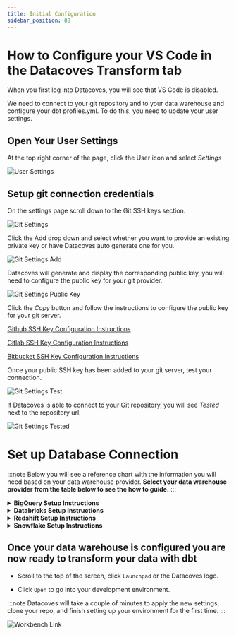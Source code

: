 ```yaml
---
title: Initial Configuration
sidebar_position: 88
---
```



# How to Configure your VS Code in the Datacoves Transform tab

When you first log into Datacoves, you will see that VS Code is disabled.

We need to connect to your git repository and to your data warehouse and configure your dbt profiles.yml. To do this, you need to update your user settings.

## Open Your User Settings

At the top right corner of the page, click the User icon and select _Settings_

![User Settings](./assets/menu_user_settings.gif)

## Setup git connection credentials

On the settings page scroll down to the Git SSH keys section.

![Git Settings](./assets/user_settings_git.png)

Click the Add drop down and select whether you want to provide an existing private key or have Datacoves auto generate one for you.

![Git Settings Add](./assets/user_settings_git2.png)

Datacoves will generate and display the corresponding public key, you will need to configure the public key for your git provider.

![Git Settings Public Key](./assets/user_settings_git3.png)

Click the _Copy_ button and follow the instructions to configure the public key for your git server.

[Github SSH Key Configuration Instructions](https://docs.github.com/en/authentication/connecting-to-github-with-ssh/adding-a-new-ssh-key-to-your-github-account)

[Gitlab SSH Key Configuration Instructions](https://www.theserverside.com/blog/Coffee-Talk-Java-News-Stories-and-Opinions/How-to-configure-GitLab-SSH-keys-for-secure-Git-connections#:~:text=Configure%20GitLab%20SSH%20keys,-Log%20into%20GitLab%20and%20click)

[Bitbucket SSH Key Configuration Instructions](https://dev.to/jorge_rockr/configuring-ssh-key-for-bitbucket-repositories-2925)

Once your public SSH key has been added to your git server, test your connection.

![Git Settings Test](./assets/user_settings_git4.png)

If Datacoves is able to connect to your Git repository, you will see _Tested_ next to the repository url.

![Git Settings Tested](./assets/user_settings_git5.png)

# Set up Database Connection 

:::note
Below you will see a reference chart with the information you will need based on your data warehouse provider. **Select your data warehouse provider from the table below to see the how to guide.** 
:::

<details>
  <summary><strong>BigQuery Setup Instructions</strong></summary>

 # BigQuery Setup
 
 In the Database Connection Section, click `Add`
 
 ![BigQuery Setup Connection](./assets/connection_bigquery_dropdown.png)
 
 Give the connection a name. 
 
 :::tip
 This will be used as your dbt target name and is typically `dev`. 
 :::
 
 Next select a connection template. A connection template will have defaults pre-configured by your administrator.
 
 ## Fill in connection details 
 
 Datacoves will test the connection and display `Tested` next to the connection if successful. 
 
 ![BigQuery Fields](./assets/connection_bigquery_fields.png)
 
 Click `Save`

</details>

<details>
  <summary><strong>Databricks Setup Instructions</strong></summary>

  # Databricks Setup
  
  In the Database Connection Section, click `Add`
  
  ![Databricks Setup Connection](./assets/connection_databricks_dropdown.png)
  
  Give the connection a name. 
  
  :::tip
  This will be used as your dbt target name and is typically `dev`. 
  :::
  
  Next select a connection template. A connection template will have defaults pre-configured by your administrator.
  
  ## Fill in connection details 
  
  Datacoves will test the connection and display `Tested` next to the connection if successful. 
  
  
  ![Databricks Fields](./assets/connection_databricks_fields.png)
  
  Click `Save`
  

</details>

<details>
  <summary><strong>Redshift Setup Instructions</strong></summary>

  # Redshift Setup
  
  In the Database Connection Section, click `Add`
  
  ![Redshift Setup Connection](./assets/connection_redshift_dropdown.png)
  
  Give the connection a name. 
  
  :::tip
  This will be used as your dbt target name and is typically `dev`. 
  :::
  
  Next select a connection template. A connection template will have defaults pre-configured by your administrator.
  
  ## Fill in connection details 
  
  Datacoves will test the connection and display `Tested` next to the connection if successful. 
  
  
  ![Redshift Fields](./assets/connection_redshift_fields.png)
  
  Click `Save`

</details>

<details>
  <summary><strong>Snowflake Setup Instructions</strong></summary>

  # Snowflake Setup
  
  ## Setup Snowflake with Key Pair
  
  When connecting to Snowflake, you can use either key based authentication or username/password authentication.
  
  :::note
  To enable key-pair authentication, you admin must select `Inferred from user info using a custom template` when setting up the [Connection Template](/how-tos/datacoves/how_to_connection_template.md). The Snowflake username must match the username associated with the email used to authenticate with Datacoves for example `some_user` would be the snowflake username for `some_user@example.com`, please let us know if your username is different.
  :::
  
  If using key based authentication, you will need to provide or generate a key which will need to be added to Snowflake manually or contact us for information on how to automate this integration with Snowflake.
  
  Provide or automatically generate your keys. Then add the public key to Snowflake.
  
  ![Snowflake Settings Generate Keys](./assets/user_settings_snowflake.png)
  
  ## Assign the public key to the Snowflake User
  
  ```
  alter user <username> set rsa_public_key='<public key>';
  ```
  
  More information can be found in the [Snowflake Documentation](https://docs.snowflake.com/en/user-guide/key-pair-auth.html#step-4-assign-the-public-key-to-a-snowflake-user)
  
  ## Complete the connection
  
  In the Database Connection Section, click `Add`
  
  ![Snowflake Setup Connection](./assets/user_settings_snowflake2.png)
  
  Give the connection a name. 
  
  :::tip
  This will be used as your dbt target name and is typically `dev`. 
  :::
  
  Next select a connection template. A connection template will have defaults pre-configured by your administrator.
  
  ![Snowflake Setup Connection Details](./assets/user_settings_snowflake3.png)
  
  ## Fill in connection details
  
  Datacoves will test the connection and display `Tested` next to the connection if successful. 
  
  :::note
  You can create additional dbt targets as shown below. This will allow you to execute dbt commands passing a specific target such as `dbt run my_model -t prd`
  :::
  
  ![Snowflake Setup Connection Tested](./assets/user_settings_snowflake4.png)
  
  ### Key Pair 
  
  If using key pair, you will need to change the auth method to key-pair.
  
  ![Select Auth](./assets/connection_select_auth.png)
  
  Select the drop down and your key you configured earlier should populate.
  
  ![Select Key](./assets/connection_select_key.png)
  
  Click `Save`
  

</details>

## Once your data warehouse is configured you are now ready to transform your data with dbt

- Scroll to the top of the screen, click `Launchpad` or the Datacoves logo.

- Click `Open` to go into your development environment.

:::note
Datacoves will take a couple of minutes to apply the new settings, clone your repo, and finish setting up your environment for the first time.
:::

![Workbench Link](./assets/navigation_launchpad.gif)
